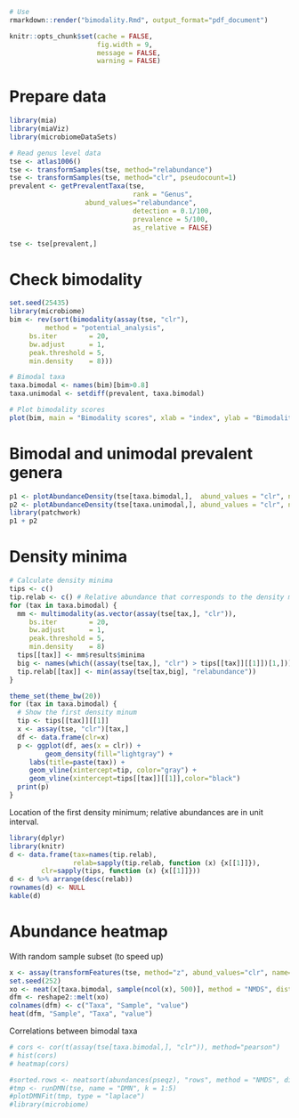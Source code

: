 ```r
# Use
rmarkdown::render("bimodality.Rmd", output_format="pdf_document")

knitr::opts_chunk$set(cache = FALSE,
                      fig.width = 9,
                      message = FALSE,
                      warning = FALSE)
```

# Prepare data

```r
library(mia)
library(miaViz)
library(microbiomeDataSets)

# Read genus level data
tse <- atlas1006()
tse <- transformSamples(tse, method="relabundance")
tse <- transformSamples(tse, method="clr", pseudocount=1)
prevalent <- getPrevalentTaxa(tse,
                               rank = "Genus",
			       abund_values="relabundance",
                               detection = 0.1/100,
                               prevalence = 5/100,
                               as_relative = FALSE)

tse <- tse[prevalent,]
```



# Check bimodality

```r
set.seed(25435)
library(microbiome)
bim <- rev(sort(bimodality(assay(tse, "clr"),
         method = "potential_analysis",
	 bs.iter        = 20,
	 bw.adjust      = 1,
	 peak.threshold = 5,
	 min.density    = 8)))

# Bimodal taxa
taxa.bimodal <- names(bim)[bim>0.8]
taxa.unimodal <- setdiff(prevalent, taxa.bimodal)

# Plot bimodality scores
plot(bim, main = "Bimodality scores", xlab = "index", ylab = "Bimodality score")
```


# Bimodal and unimodal prevalent genera

```r
p1 <- plotAbundanceDensity(tse[taxa.bimodal,],  abund_values = "clr", n=length(taxa.bimodal),  layout="density")
p2 <- plotAbundanceDensity(tse[taxa.unimodal,], abund_values = "clr", n=length(taxa.unimodal), layout="density")
library(patchwork)
p1 + p2
```


# Density minima

```r
# Calculate density minima
tips <- c()
tip.relab <- c() # Relative abundance that corresponds to the density min
for (tax in taxa.bimodal) {
  mm <- multimodality(as.vector(assay(tse[tax,], "clr")),
	 bs.iter        = 20,
	 bw.adjust      = 1,
	 peak.threshold = 5,
	 min.density    = 8)
  tips[[tax]] <- mm$results$minima
  big <- names(which((assay(tse[tax,], "clr") > tips[[tax]][[1]])[1,]))
  tip.relab[[tax]] <- min(assay(tse[tax,big], "relabundance")) 
}

theme_set(theme_bw(20))
for (tax in taxa.bimodal) {
  # Show the first density minum
  tip <- tips[[tax]][[1]]
  x <- assay(tse, "clr")[tax,]
  df <- data.frame(clr=x)
  p <- ggplot(df, aes(x = clr)) +
         geom_density(fill="lightgray") +
	 labs(title=paste(tax)) +
	 geom_vline(xintercept=tip, color="gray") +
	 geom_vline(xintercept=tips[[tax]][[1]],color="black")	 
  print(p)	  
}
```

Location of the first density minimum; relative abundances are in unit interval.

```r
library(dplyr)
library(knitr)
d <- data.frame(tax=names(tip.relab),
                relab=sapply(tip.relab, function (x) {x[[1]]}),
		clr=sapply(tips, function (x) {x[[1]]}))
d <- d %>% arrange(desc(relab))
rownames(d) <- NULL
kable(d)
```



# Abundance heatmap

With random sample subset (to speed up)

```r
x <- assay(transformFeatures(tse, method="z", abund_values="clr", name="ZCLR"),"ZCLR")
set.seed(252)
xo <- neat(x[taxa.bimodal, sample(ncol(x), 500)], method = "NMDS", distance = "euclidean") 
dfm <- reshape2::melt(xo)
colnames(dfm) <- c("Taxa", "Sample", "value")
heat(dfm, "Sample", "Taxa", "value")
```

Correlations between bimodal taxa

```r
# cors <- cor(t(assay(tse[taxa.bimodal,], "clr")), method="pearson")
# hist(cors)
# heatmap(cors)

#sorted.rows <- neatsort(abundances(pseqz), "rows", method = "NMDS", distance = "euclidean") 
#tmp <- runDMN(tse, name = "DMN", k = 1:5)
#plotDMNFit(tmp, type = "laplace")
#library(microbiome)
```
